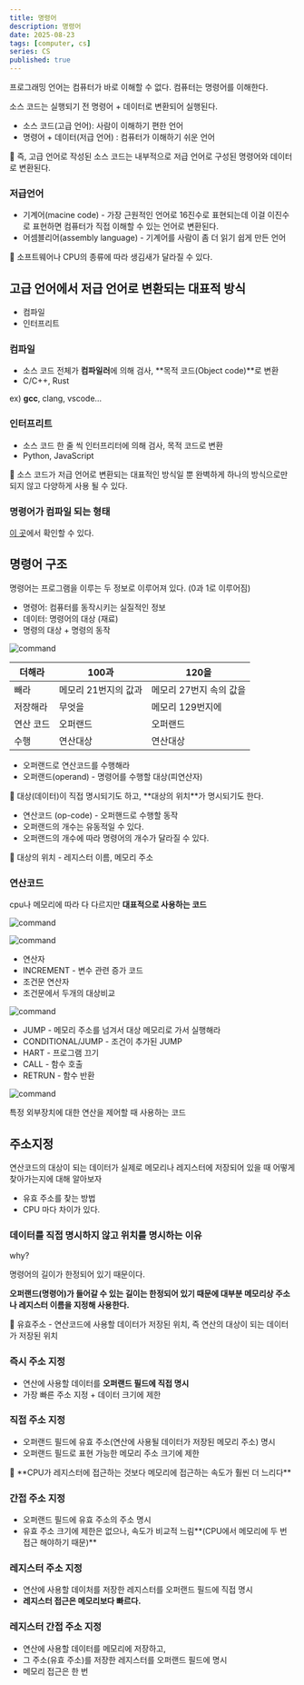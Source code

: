 ```yaml
---
title: 명령어
description: 명령어
date: 2025-08-23
tags: [computer, cs]
series: CS
published: true
---
```


프로그래밍 언어는 컴퓨터가 바로 이해할 수 없다. 컴퓨터는 명령어를 이해한다.

소스 코드는 실행되기 전 명령어 + 데이터로 변환되어 실행된다.

- 소스 코드(고급 언어): 사람이 이해하기 편한 언어
- 명령어 + 데이터(저급 언어) : 컴퓨터가 이해하기 쉬운 언어

<aside>
📌 즉, 고급 언어로 작성된 소스 코드는 내부적으로 저급 언어로 구성된 명령어와 데이터로 변환된다.

</aside>

### 저급언어

- 기계어(macine code) - 가장 근원적인 언어로 16진수로 표현되는데 이걸 이진수로 표현하면 컴퓨터가 직접 이해할 수 있는 언어로 변환된다.
- 어셈블리어(assembly language) - 기계어를 사람이 좀 더 읽기 쉽게 만든 언어

<aside>
📌 소프트웨어나 CPU의 종류에 따라 생김새가 달라질 수 있다.

</aside>

## 고급 언어에서 저급 언어로 변환되는 대표적 방식

- 컴파일
- 인터프리트

### 컴파일

- 소스 코드 전체가 **컴파일러**에 의해 검사, **목적 코드(Object code)**로 변환
- C/C++, Rust

ex) **gcc**, clang, vscode…

### 인터프리트

- 소스 코드 한 줄 씩 인터프리터에 의해 검사, 목적 코드로 변환
- Python, JavaScript

<aside>
📌 소스 코드가 저급 언어로 변환되는 대표적인 방식일 뿐 완벽하게 하나의 방식으로만 되지 않고 다양하게 사용 될 수 있다.

</aside>

### 명령어가 컴파일 되는 형태

[이 곳](https://godbolt.org/)에서 확인할 수 있다.

## 명령어 구조

명령어는 프로그램을 이루는 두 정보로 이루어져 있다. (0과 1로 이루어짐)

- 명령어: 컴퓨터를 동작시키는 실질적인 정보
- 데이터: 명령어의 대상 (재료)
- 명령의 대상 + 명령의 동작

![command](https://raw.githubusercontent.com/thdtjdgml415/next-blog/main/assets/img/cs/command/coommand.webp)

| 더해라    | 100과                | 120을                   |
| --------- | -------------------- | ----------------------- |
| 빼라      | 메모리 21번지의 값과 | 메모리 27번지 속의 값을 |
| 저장해라  | 무엇을               | 메모리 129번지에        |
| 연산 코드 | 오퍼랜드             | 오퍼랜드                |
| 수행      | 연산대상             | 연산대상                |

- 오퍼랜드로 연산코드를 수행해라
- 오퍼랜드(operand) - 명령어를 수행할 대상(피연산자)

<aside>
📌 대상(데이터)이 직접 명시되기도 하고,  **대상의 위치**가 명시되기도 한다.

</aside>

- 연산코드 (op-code) - 오퍼핸드로 수행할 동작
- 오퍼랜드의 개수는 유동적일 수 있다.
- 오퍼랜드의 개수에 따라 명령어의 개수가 달라질 수 있다.

<aside>
📌 대상의 위치 - 레지스터 이름, 메모리 주소

</aside>

### 연산코드

cpu나 메모리에 따라 다 다르지만 **대표적으로 사용하는 코드**

![command](https://raw.githubusercontent.com/thdtjdgml415/next-blog/main/assets/img/cs/command/coommand-1.webp)

![command](https://raw.githubusercontent.com/thdtjdgml415/next-blog/main/assets/img/cs/command/coommand-2.webp)

- 연산자
- INCREMENT - 변수 관련 증가 코드
- 조건문 연산자
- 조건문에서 두개의 대상비교

![command](https://raw.githubusercontent.com/thdtjdgml415/next-blog/main/assets/img/cs/command/coommand-3.webp)

- JUMP - 메모리 주소를 넘겨서 대상 메모리로 가서 실행해라
- CONDITIONAL/JUMP - 조건이 추가된 JUMP
- HART - 프로그램 끄기
- CALL - 함수 호출
- RETRUN - 함수 반환

![command](https://raw.githubusercontent.com/thdtjdgml415/next-blog/main/assets/img/cs/command/coommand-4.webp)

특정 외부장치에 대한 연산을 제어할 때 사용하는 코드

## 주소지정

연산코드의 대상이 되는 데이터가 실제로 메모리나 레지스터에 저장되어 있을 때 어떻게 찾아가는지에 대해 알아보자

- 유효 주소를 찾는 방법
- CPU 마다 차이가 있다.

### 데이터를 직접 명시하지 않고 위치를 명시하는 이유

why?

명령어의 길이가 한정되어 있기 때문이다.

**오퍼랜드(명령어)가 들어갈 수 있는 길이는 한정되어 있기 때문에 대부분 메모리상 주소나 레지스터 이름을 지정해 사용한다.**

<aside>
📌 유효주소 - 연산코드에 사용할 데이터가 저장된 위치, 즉 연산의 대상이 되는 데이터가 저장된 위치

</aside>

### 즉시 주소 지정

- 연산에 사용할 데이터를 **오퍼랜드 필드에 직접 명시**
- 가장 빠른 주소 지정 + 데이터 크기에 제한

### 직접 주소 지정

- 오퍼랜드 필드에 유효 주소(연산에 사용될 데이터가 저장된 메모리 주소) 명시
- 오퍼랜드 필드로 표현 가능한 메모리 주소 크기에 제한

<aside>
📌 **CPU가 레지스터에 접근하는 것보다 메모리에 접근하는 속도가 훨씬 더 느리다**

</aside>

### 간접 주소 지정

- 오퍼랜드 필드에 유효 주소의 주소 명시
- 유효 주소 크기에 제한은 없으나, 속도가 비교적 느림**(CPU에서 메모리에 두 번 접근 해야하기 때문)**

### 레지스터 주소 지정

- 연산에 사용할 데이처를 저장한 레지스터를 오퍼랜드 필드에 직접 명시
- **레지스터 접근은 메모리보다 빠르다.**

### 레지스터 간접 주소 지정

- 연산에 사용할 데이터를 메모리에 저장하고,
- 그 주소(유효 주소)를 저장한 레지스터를 오퍼랜드 필드에 명시
- 메모리 접근은 한 번
